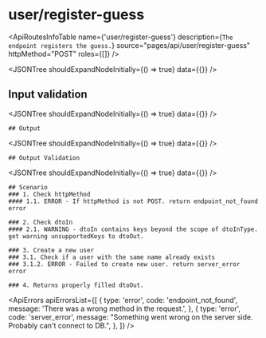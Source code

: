 

<Meta title="ApplicationModel/ApiRoutes/user/register-guess" />

# user/register-guess

<ApiRoutesInfoTable
  name={'user/register-guess'}
  description={`The endpoint registers the guess.`}
  source="pages/api/user/register-guess"
  httpMethod="POST"
  roles={[]}
/>

<JSONTree shouldExpandNodeInitially={() => true} data={{}} />

## Input validation

<JSONTree shouldExpandNodeInitially={() => true} data={{}} />

    ## Output

<JSONTree shouldExpandNodeInitially={() => true} data={{}} />

    ## Output Validation

<JSONTree shouldExpandNodeInitially={() => true} data={{}} />

    ## Scenario
    ### 1. Check httpMethod
    #### 1.1. ERROR - If httpMethod is not POST. return endpoint_not_found error

    ### 2. Check dtoIn
    #### 2.1. WARNING - dtoIn contains keys beyond the scope of dtoInType. get warning unsupportedKeys to dtoOut.

    ### 3. Create a new user
    ### 3.1. Check if a user with the same name already exists
    ### 3.1.2. ERROR - Failed to create new user. return server_error error

    ### 4. Returns properly filled dtoOut.

<ApiErrors
  apiErrorsList={[
    {
      type: 'error',
      code: 'endpoint_not_found',
      message: 'There was a wrong method in the request.',
    },
    {
      type: 'error',
      code: 'server_error',
      message:
        "Something went wrong on the server side. Probably can't connect to DB.",
    },
  ]}
/>
